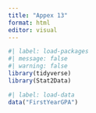 ```yaml
---
title: "Appex 13"
format: html
editor: visual
---
```


```r
#| label: load-packages
#| message: false
#| warning: false
library(tidyverse)
library(Stat2Data)
```

```r
#| label: load-data
data("FirstYearGPA")

```
